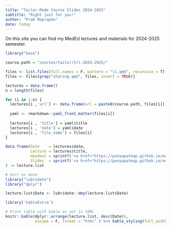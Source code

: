 ```yaml
---
title: "Tailor-Made Course Slides 2024-2025"
subtitle: "Right just for you!"
author: "Prab Maprapho"
date: today
---
```


On this site you can find my MedEd lectures and materials for 2024-2025 semester.

```r
library("base")

course.path = "courses/tailor/trl-2024-2025/"

files <- list.files(full.names = F, pattern = "\\.qmd", recursive = T)
files <- files[grep("sharing.qmd", files, invert = TRUE)]

lectures = data.frame()
n = length(files)

for (i in 1:n) {
  lectures[i ,'url'] <- data.frame(url = paste0(course.path, files[i]))
  
  yaml <- rmarkdown::yaml_front_matter(files[i])
  
  lectures[i , 'title'] = yaml$title
  lectures[i , 'date'] = yaml$date
  lectures[i , 'file_name'] = files[i]
}

data.frame(Date    = lectures$date, 
           Lecture = lectures$title,
           Handout = sprintf('<a href="https://punyapatmap.github.io/education/%s" target="_blank" class="external">link</a>', gsub("qmd", "html", lectures$url)),
           Slides  = sprintf('<a href="https://punyapatmap.github.io/education/%s" target="_blank" class="external">link</a>', gsub("qmd", "slide.html", lectures$url))
) -> lecture.list

# Sort on date
library("lubridate")
library("dplyr")

lecture.list$Date <- lubridate::dmy(lecture.list$Date)

library('kableExtra')

# Print table with kable as set in YAML
knitr::kable(dplyr::arrange(lecture.list, desc(Date)), 
             escape = F, format = "html" ) %>% kable_styling(full_width = T)
```

